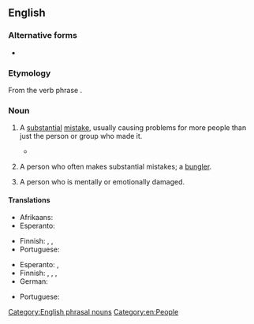 {{also|screw-up|screw up}}
==English==

===Alternative forms===
* {{l|en|screw-up}}

===Etymology===
From the verb phrase {{m|en|screw up}}.

===Noun===
{{en-noun}}

# {{lb|en|colloquial}} A [[substantial]] [[mistake]], usually causing problems for more people than just the person or group who made it.
#* {{quote-book
|en
|year=1977
|author=John Osborne
|title=White House watch: the Ford years
|page=147
|passage=The Ford administration emerged in better shape than it deserved from the fantastic '''screw-up''' that preceded the release of the Rockefeller...}}
# {{lb|en|colloquial}} A person who often makes substantial mistakes; a [[bungler]].
# {{lb|en|colloquial}} A person who is mentally or emotionally damaged.

====Translations====
{{trans-top|substantial mistake}}
* Afrikaans: {{t|af|knaterflater}}
* Esperanto: {{t+|eo|fuŝo}}
{{trans-mid}}
* Finnish: {{t+|fi|moka}}, {{t+|fi|möhläys}}, {{t+|fi|tunarointi}}
* Portuguese: {{t+|pt|vacilo|m}}
{{trans-bottom}}

{{trans-top|person who often makes substantial mistakes}}
* Esperanto: {{t+|eo|fuŝulo}}, {{t+|eo|fuŝisto}}
* Finnish: {{t+|fi|tunari}}, {{t|fi|sössijä}}, {{t|fi|möhlijä}}, {{t+|fi|ryssijä}}
* German: {{t+|de|Versager|m}}
{{trans-mid}}
* Portuguese: {{t+|pt|vacilão|m}}
{{trans-bottom}}

[[Category:English phrasal nouns]]
[[Category:en:People]]